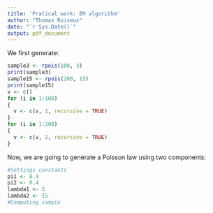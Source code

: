 ```yaml
---
title: 'Pratical work: EM algorithm'
author: "Thomas Roiseux"
date: "`r Sys.Date()`"
output: pdf_document
---
```

\part{Simulation}
We first generate:
\begin{enumerate}
\item A sample of \(n=100\) observations with a Poisson law using \(\lambda=3\).
\item A sample of \(n=200\) observations with a Poisson law using \(\lambda=15\).
\item A vectgor of \(300\) coordinates, which the 100 first are 1 and the others are 2.
\end{enumerate}
```r
sample3 <- rpois(100, 3)
print(sample3)
sample15 <- rpois(200, 15)
print(sample15)
v <- c()
for (i in 1:100)
{
  v <- c(v, 1, recursive = TRUE)
}
for (i in 1:200)
{
  v <- c(v, 2, recursive = TRUE)
}
```

Now, we are going to generate a Poisson law using two components:
```r
#Settings constants
pi1 <- 0.4
pi2 <- 0.4
lambda1 <- 3
lambda2 <- 15
#Computing sample
```